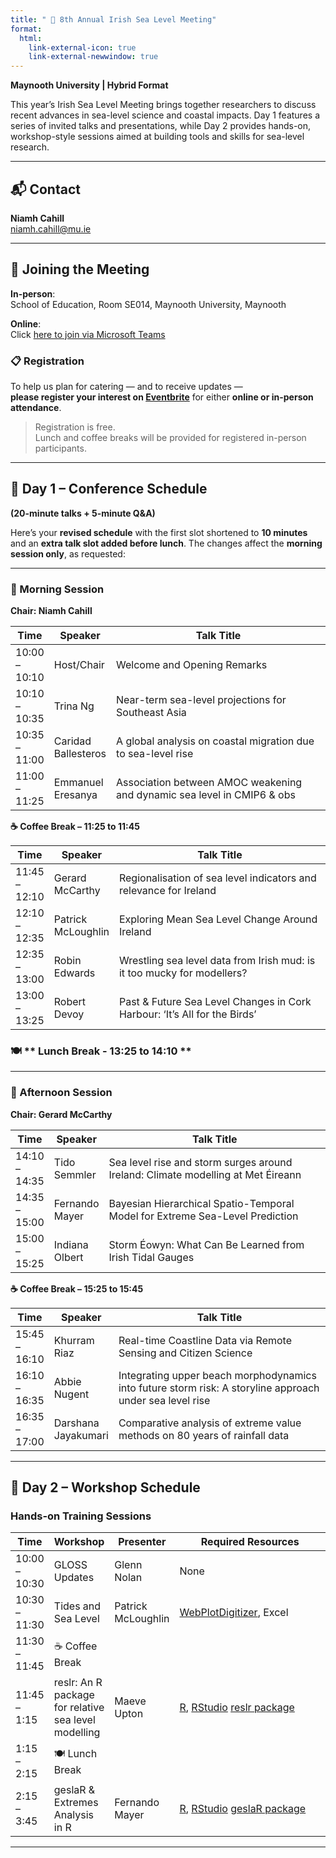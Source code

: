 ```yaml
---
title: " 🌊 8th Annual Irish Sea Level Meeting"
format:
  html:
    link-external-icon: true
    link-external-newwindow: true
---
```



**Maynooth University | Hybrid Format**

This year’s Irish Sea Level Meeting brings together researchers to discuss recent advances in sea-level science and coastal impacts. Day 1 features a series of invited talks and presentations, while Day 2 provides hands-on, workshop-style sessions aimed at building tools and skills for sea-level research.

---

## 📬 Contact

**Niamh Cahill**  
[niamh.cahill@mu.ie](mailto:niamh.cahill@mu.ie)

---

## 🏫 Joining the Meeting

**In-person**:  
School of Education, Room SE014, Maynooth University, Maynooth

**Online**:  
Click [here to join via Microsoft Teams](https://teams.microsoft.com/l/meetup-join/19%3ameeting_Yzg1OTcwYTQtMmU3NC00NTUwLWEwYmMtODVmZWNhOGY1MzEy%40thread.v2/0?context=%7b%22Tid%22%3a%221454f5cc-bb35-4685-bbd9-8621fd8055c9%22%2c%22Oid%22%3a%2254578472-d8cf-40ab-943c-a7c0eb3f8ec8%22%7d)

### 📋 Registration

To help us plan for catering — and to receive updates —  
**please register your interest on [Eventbrite](https://8th-irish-sea-level-meeting.eventbrite.ie )** for either **online or in-person attendance**.

> Registration is free.  
> Lunch and coffee breaks will be provided for registered in-person participants.

---

## 📅 Day 1 – Conference Schedule  
**(20-minute talks + 5-minute Q&A)**

Here's your **revised schedule** with the first slot shortened to **10 minutes** and an **extra talk slot added before lunch**. The changes affect the **morning session only**, as requested:

---

### 🔹 Morning Session

**Chair: Niamh Cahill**

| Time          | Speaker             | Talk Title                                                              |
| ------------- | ------------------- | ----------------------------------------------------------------------- |
| 10:00 – 10:10 | Host/Chair          | Welcome and Opening Remarks                                             |
| 10:10 – 10:35 | Trina Ng            | Near-term sea-level projections for Southeast Asia                      |
| 10:35 – 11:00 | Caridad Ballesteros | A global analysis on coastal migration due to sea-level rise            |
| 11:00 – 11:25 | Emmanuel Eresanya   | Association between AMOC weakening and dynamic sea level in CMIP6 & obs |

**☕ Coffee Break – 11:25 to 11:45**

| Time          | Speaker            | Talk Title                                                              |
| ------------- | ------------------ | ----------------------------------------------------------------------- |
| 11:45 – 12:10 | Gerard McCarthy    | Regionalisation of sea level indicators and relevance for Ireland       |
| 12:10 – 12:35 | Patrick McLoughlin | Exploring Mean Sea Level Change Around Ireland                          |
| 12:35 – 13:00  | Robin Edwards      | Wrestling sea level data from Irish mud: is it too mucky for modellers? |
| 13:00 – 13:25   | Robert Devoy    | Past & Future Sea Level Changes in Cork Harbour: 'It's All for the Birds'  |



### 🍽 ** Lunch Break - 13:25 to 14:10 **

---


### 🔹 Afternoon Session

**Chair: Gerard McCarthy**

| Time          | Speaker        | Talk Title                                                                       |
| ------------- | -------------- | -------------------------------------------------------------------------------- |
| 14:10 – 14:35 | Tido Semmler   | Sea level rise and storm surges around Ireland: Climate modelling at Met Éireann |
| 14:35 – 15:00 | Fernando Mayer | Bayesian Hierarchical Spatio-Temporal Model for Extreme Sea-Level Prediction     |
| 15:00 – 15:25 | Indiana Olbert | Storm Éowyn: What Can Be Learned from Irish Tidal Gauges                         |

**☕ Coffee Break – 15:25 to 15:45**

| Time          | Speaker             | Talk Title                                                                                               |
| ------------- | ------------------- | -------------------------------------------------------------------------------------------------------- |
| 15:45 – 16:10 | Khurram Riaz        | Real-time Coastline Data via Remote Sensing and Citizen Science                                          |
| 16:10 – 16:35 | Abbie Nugent        | Integrating upper beach morphodynamics into future storm risk: A storyline approach under sea level rise |
| 16:35 – 17:00 | Darshana Jayakumari | Comparative analysis of extreme value methods on 80 years of rainfall data                               |

---




## 📅 Day 2 – Workshop Schedule

### Hands-on Training Sessions

| Time            | Workshop                   | Presenter            | Required Resources                                                                    |
|-----------------|----------------------------|----------------------|----------------------------------------------------------------------------------------|
| 10:00 – 10:30   | GLOSS Updates             | Glenn Nolan          | None                                                                                   |
| 10:30 – 11:30   | Tides and Sea Level        | Patrick McLoughlin   | [WebPlotDigitizer](https://automeris.io/wpd/), Excel                                  |
| 11:30 – 11:45   | ☕ Coffee Break             |                      |                                                                                        |
| 11:45 – 1:15    | reslr: An R package for relative sea level modelling           | Maeve Upton          | [R](https://www.r-project.org), [RStudio](https://posit.co/download/rstudio-desktop/) [reslr package](https://maeveupton.github.io/reslr/)|
| 1:15 – 2:15     | 🍽️ Lunch Break             |                      |                                                                                        |
| 2:15 – 3:45     | geslaR & Extremes Analysis in R | Fernando Mayer       | [R](https://www.r-project.org), [RStudio](https://posit.co/download/rstudio-desktop/) [geslaR package](https://eireextremes.github.io/geslaR/)|

---

